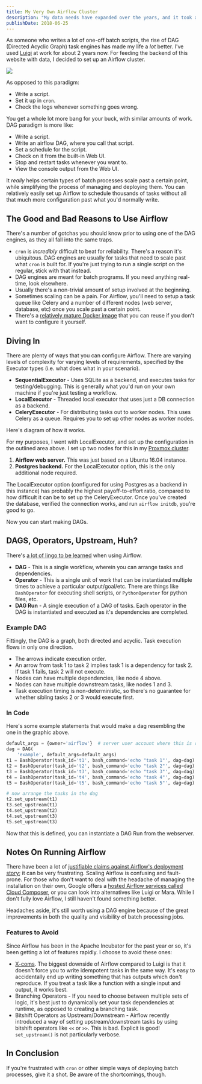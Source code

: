 ```yaml
---
title: My Very Own Airflow Cluster
description: "My data needs have expanded over the years, and it took a full Airflow setup to finally rise to the occasion."
publishDate: 2018-06-25
---
```




As someone who writes a lot of one-off batch scripts, the rise of DAG (Directed Acyclic Graph) task engines has made my life a _lot_ better. I've used [Luigi](https://github.com/spotify/luigi) at work for about 2 years now. For feeding the backend of this website with data, I decided to set up an Airflow cluster.

<Image src={airflowLogo} />

As opposed to this paradigm:

- Write a script.
- Set it up in `cron`.
- Check the logs whenever something goes wrong.

You get a whole lot more bang for your buck, with similar amounts of work. DAG paradigm is more like:

- Write a script.
- Write an airflow DAG, where you call that script.
- Set a schedule for the script.
- Check on it from the built-in Web UI.
- Stop and restart tasks whenever you want to.
- View the console output from the Web UI.

It _really_ helps certain types of batch processes scale past a certain point, while simplifying the process of managing and deploying them. You can relatively easily set up Airflow to schedule thousands of tasks without all that much more configuration past what you'd normally write.

## The Good and Bad Reasons to Use Airflow

There's a number of gotchas you should know prior to using one of the DAG engines, as they all fall into the same traps.

- `cron` is _incredibly_ difficult to beat for reliability. There's a reason it's ubiquitous. DAG engines are usually for tasks that need to scale past what `cron` is built for. If you're just trying to run a single script on the regular, stick with that instead.
- DAG engines are meant for batch programs. If you need anything real-time, look elsewhere.
- Usually there's a non-trivial amount of setup involved at the beginning.
- Sometimes scaling can be a pain. For Airflow, you'll need to setup a task queue like Celery and a number of different nodes (web server, database, etc) once you scale past a certain point.
- There's a [relatively mature Docker image](https://github.com/puckel/docker-airflow) that you can reuse if you don't want to configure it yourself.

## Diving In

There are plenty of ways that you can configure Airflow. There are varying levels of complexity for varying levels of requirements, specified by the Executor types (i.e. what does what in your scenario).

- **SequentialExecutor** - Uses SQLite as a backend, and executes tasks for testing/debugging. This is generally what you'd run on your own machine if you're just testing a workflow.
- **LocalExecutor** - Threaded local executor that uses just a DB connection as a backend.
- **CeleryExecutor** - For distributing tasks out to worker nodes. This uses Celery as a queue. Requires you to set up other nodes as worker nodes.

Here's diagram of how it works.

<InlineSvg svg={airflowDiagramSvg} className="large" />

For my purposes, I went with LocalExecutor, and set up the configuration in the outlined area above. I set up two nodes for this in my [Proxmox cluster](https://www.proxmox.com/en/).

1. **Airflow web server.** This was just based on a Ubuntu 16.04 instance.
2. **Postgres backend.** For the LocalExecutor option, this is the only additional node required.

The LocalExecutor option (configured for using Postgres as a backend in this instance) has probably the highest payoff-to-effort ratio, compared to how difficult it can be to set up the CeleryExecutor. Once you've created the database, verified the connection works, and run `airflow initdb`, you're good to go.

Now you can start making DAGs.

## DAGS, Operators, Upstream, Huh?

There's [a lot of lingo to be learned](https://airflow.incubator.apache.org/concepts.html) when using Airflow.

- **DAG** - This is a single workflow, wherein you can arrange tasks and dependencies.
- **Operator** - This is a single unit of work that can be instantiated multiple times to achieve a particular output/goal/etc. There are things like `BashOperator` for executing shell scripts, or `PythonOperator` for python files, etc.
- **DAG Run** - A single execution of a DAG of tasks. Each operator in the DAG is instantiated and executed as it's dependencies are completed.

### Example DAG

Fittingly, the DAG is a graph, both directed and acyclic. Task execution flows in only one direction.

<InlineSvg svg={airflowDagSvg} className="large" />

- The arrows indicate execution order.
- An arrow from task 1 to task 2 implies task 1 is a dependency for task 2. If task 1 fails, task 2 will not execute.
- Nodes can have multiple dependencies, like node 4 above.
- Nodes can have multiple downstream tasks, like nodes 1 and 3.
- Task execution timing is non-deterministic, so there's no guarantee for whether sibling tasks 2 or 3 would execute first.

### In Code

Here's some example statements that would make a dag resembling the one in the graphic above.

```python
default_args = {owner='airflow'}  # server user account where this is run
dag = DAG(
    'example', default_args=default_args)
t1 = BashOperator(task_id='t1', bash_command='echo "task 1"', dag=dag)
t2 = BashOperator(task_id='t2', bash_command='echo "task 2"', dag=dag)
t3 = BashOperator(task_id='t3', bash_command='echo "task 3"', dag=dag)
t4 = BashOperator(task_id='t4', bash_command='echo "task 4"', dag=dag)
t5 = BashOperator(task_id='t5', bash_command='echo "task 5"', dag=dag)

# now arrange the tasks in the dag
t2.set_upstream(t1)
t3.set_upstream(t1)
t4.set_upstream(t2)
t4.set_upstream(t3)
t5.set_upstream(t3)
```

Now that this is defined, you can instantiate a DAG Run from the webserver.

## Notes On Running Airflow

There have been a lot of [justifiable claims against Airflow's deployment story](https://news.ycombinator.com/item?id=17030102); it can be very frustrating. Scaling Airflow is confusing and fault-prone. For those who don't want to deal with the headache of managing the installation on their own, Google offers a [hosted Airflow services called Cloud Composer](https://cloud.google.com/composer/docs/concepts/features), or you can look into alternatives like Luigi or Mara. While I don't fully love Airflow, I still haven't found something better.

Headaches aside, it's still worth using a DAG engine because of the great improvements in both the quality and visibility of batch processing jobs.

### Features to Avoid

Since Airflow has been in the Apache Incubator for the past year or so, it's been getting a lot of features rapidly. I choose to avoid these ones:

- [X-coms](https://airflow.incubator.apache.org/concepts.html#xcoms). The biggest downside of Airflow compared to Luigi is that it doesn't force you to write idempotent tasks in the same way. It's easy to accidentally end up writing something that has outputs which don't reproduce. If you treat a task like a function with a single input and output, it works best.
- Branching Operators - If you need to choose between multiple sets of logic, it's best just to dynamically set your task dependencies at runtime, as opposed to creating a branching task.
- Bitshift Operators as Upstream/Downstream - Airflow recently introduced a way of setting upstream/downstream tasks by using bitshift operators like `<<` or `>>`. This is bad. Explicit is good! `set_upstream()` is not particularly verbose.

## In Conclusion

If you're frustrated with `cron` or other simple ways of deploying batch processes, give it a shot. Be aware of the shortcomings, though.
